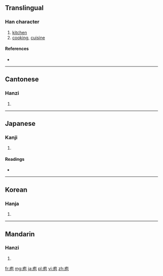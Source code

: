 ==Translingual==

===Han character===
{{Han char|rn=53|rad=广|as=05|sn=8|four=0021<sub>2</sub>|canj=戈心口山 (IPRU)}}

# [[kitchen]]
# [[cooking]], [[cuisine]]

====References====
* {{Han ref|kx=0344.100|dkj=09266|dj=0653.310|hdz=20879.040|uh=5E96|ud=24214|bh=A9B4|bd=43444}}

----

==Cantonese==

===Hanzi===
{{yue-hanzi|jyut=|y=paau4}}

# {{defn|Cantonese|sort=广05}}

----

==Japanese==

===Kanji===
{{ja-kanji|grade=|rs=广05}}

# {{defn|Japanese|sort=广05}}

====Readings====
* {{ja-readings|on=[[ほう]] (hō)|kun=[[くりや]] (kuriya)}}

----

==Korean==

===Hanja===
{{ko-hanja|hangeul=포|rv=po|mr=p'o}}

# {{defn|Korean|sort=广05}}

----

==Mandarin==

===Hanzi===
{{cmn-hanzi|pin=[[cì]] ([[ci4]]), [[páo]] ([[pao2]])|wg=tz'u<sup>4</sup>, p'ao<sup>2</sup>}}

# {{defn|Mandarin|sort=广05}}

[[fr:庖]]
[[mg:庖]]
[[ja:庖]]
[[pl:庖]]
[[vi:庖]]
[[zh:庖]]
